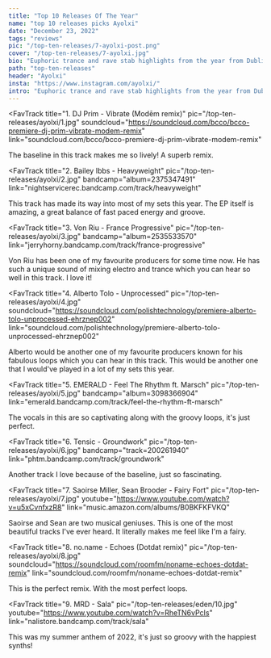 ---
title: "Top 10 Releases Of The Year"
name: "top 10 releases picks Ayolxi"
date: "December 23, 2022"
tags: "reviews"
pic: "/top-ten-releases/7-ayolxi-post.png"
cover: "/top-ten-releases/7-ayolxi.jpg"
bio: "Euphoric trance and rave stab highlights from the year from Dublin circuit mainstay Ayolxi"
path: "top-ten-releases"
header: "Ayolxi"
insta: "https://www.instagram.com/ayolxi/"
intro: "Euphoric trance and rave stab highlights from the year from Dublin circuit mainstay Ayolxi"
---

<FavTrack
  title="1. DJ Prim - Vibrate (Modēm remix)"
  pic="/top-ten-releases/ayolxi/1.jpg"
  soundcloud="https://soundcloud.com/bcco/bcco-premiere-dj-prim-vibrate-modem-remix"
  link="soundcloud.com/bcco/bcco-premiere-dj-prim-vibrate-modem-remix"
>
  The baseline in this track makes me so lively! A superb remix.
</FavTrack>

<FavTrack
  title="2. Bailey Ibbs - Heavyweight"
  pic="/top-ten-releases/ayolxi/2.jpg"
  bandcamp="album=2375347491"
  link="nightservicerec.bandcamp.com/track/heavyweight"
>
  This track has made its way into most of my sets this year. The EP itself is amazing, a great
  balance of fast paced energy and groove.
</FavTrack>

<FavTrack
  title="3. Von Riu - France Progressive"
  pic="/top-ten-releases/ayolxi/3.jpg"
  bandcamp="album=2535533570"
  link="jerryhorny.bandcamp.com/track/france-progressive"
>
  Von Riu has been one of my favourite producers for some time now. He has such a unique sound of
  mixing electro and trance which you can hear so well in this track. I love it!
</FavTrack>

<FavTrack
  title="4. Alberto Tolo - Unprocessed"
  pic="/top-ten-releases/ayolxi/4.jpg"
  soundcloud="https://soundcloud.com/polishtechnology/premiere-alberto-tolo-unprocessed-ehrznep002"
  link="soundcloud.com/polishtechnology/premiere-alberto-tolo-unprocessed-ehrznep002"
>
  Alberto would be another one of my favourite producers known for his fabulous loops which you can
  hear in this track. This would be another one that I would've played in a lot of my sets this
  year.
</FavTrack>

<FavTrack
  title="5. EMERALD - Feel The Rhythm ft. Marsch"
  pic="/top-ten-releases/ayolxi/5.jpg"
  bandcamp="album=3098366904"
  link="emerald.bandcamp.com/track/feel-the-rhythm-ft-marsch"
>
  The vocals in this are so captivating along with the groovy loops, it's just perfect.
</FavTrack>

<FavTrack
  title="6. Tensic - Groundwork"
  pic="/top-ten-releases/ayolxi/6.jpg"
  bandcamp="track=200261940"
  link="phtm.bandcamp.com/track/groundwork"
>
  Another track I love because of the baseline, just so fascinating.
</FavTrack>

<FavTrack
  title="7. Saoirse Miller, Sean Brooder - Fairy Fort"
  pic="/top-ten-releases/ayolxi/7.jpg"
  youtube="https://www.youtube.com/watch?v=u5xCvnfxzR8"
  link="music.amazon.com/albums/B0BKFKFVKQ"
>
  Saoirse and Sean are two musical geniuses. This is one of the most beautiful tracks I've ever
  heard. It literally makes me feel like I'm a fairy.
</FavTrack>

<FavTrack
  title="8. no.name - Echoes (Dotdat remix)"
  pic="/top-ten-releases/ayolxi/8.jpg"
  soundcloud="https://soundcloud.com/roomfm/noname-echoes-dotdat-remix"
  link="soundcloud.com/roomfm/noname-echoes-dotdat-remix"
>
  This is the perfect remix. With the most perfect loops.
</FavTrack>

<FavTrack
  title="9. MRD - Sala"
  pic="/top-ten-releases/eden/10.jpg"
  youtube="https://www.youtube.com/watch?v=RheTN6vPcIs"
  link="nalistore.bandcamp.com/track/sala"
>
  This was my summer anthem of 2022, it's just so groovy with the happiest synths!
</FavTrack>
